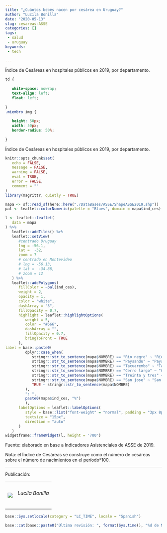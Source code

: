 ```yaml
---
title: "¿Cuántos bebés nacen por cesárea en Uruguay?"
author: "Lucila Bonilla"
date: "2020-05-13"
slug: cesareas-ASSE
categories: []
tags: 
 - salud
 - uruguay
keywords:
 - tech
 
---
```


Índice de Cesáreas en hospitales públicos en 2019, por departamento.

<!--more-->


<link rel="icon" href="http://www.unaimagen.uy/una_imagen.svg"/>

```css
td {
   
   white-space: nowrap;
   text-align: left;
   float: left;
   
}
.miembro img {
   
   height: 50px;
   width: 50px;
   border-radius: 50%;
   
}
```

Índice de Cesáreas en hospitales públicos en 2019, por departamento.

```r
knitr::opts_chunk$set(
   echo = FALSE,
   message = FALSE,
   warning = FALSE,
   eval = TRUE,
   error = FALSE,
   comment = ""
)
library(magrittr, quietly = TRUE)
```

```r
mapa <- sf::read_sf(here::here("./DataBases/ASSE/ShapeASSE2019.shp"))
pal <- leaflet::colorNumeric(palette = "Blues", domain = mapa$ind_ces)
```

```r
l <- leaflet::leaflet(
   data = mapa
) %>%
   leaflet::addTiles() %>%
   leaflet::setView(
      #centrado Uruguay
      lng = -56.1,
      lat =  -32,
      zoom = 7
      # centrado en Montevideo
      # lng = -56.13,
      # lat =  -34.88,
      # zoom = 12
   ) %>% 
   leaflet::addPolygons(
      fillColor = ~pal(ind_ces),
      weight = 2,
      opacity = 1,
      color = "white",
      dashArray = "3",
      fillOpacity = 0.7,
      highlight = leaflet::highlightOptions(
         weight = 5,
         color = "#666",
         dashArray = "",
         fillOpacity = 0.7,
         bringToFront = TRUE
      ),
label = base::paste0(
         dplyr::case_when(
            stringr::str_to_sentence(mapa$NOMBRE) == "Rio negro" ~ "Río Negro",
            stringr::str_to_sentence(mapa$NOMBRE) == "Paysandu" ~ "Paysandú",
            stringr::str_to_sentence(mapa$NOMBRE) == "Tacuarembo" ~ "Tacuarembó",
            stringr::str_to_sentence(mapa$NOMBRE) == "Cerro largo" ~ "Cerro Largo",
            stringr::str_to_sentence(mapa$NOMBRE) == "Treinta y tres" ~ "Treinta y Tres",
            stringr::str_to_sentence(mapa$NOMBRE) == "San jose" ~ "San José",
            TRUE ~ stringr::str_to_sentence(mapa$NOMBRE)
         ),
         ": ",
         paste0(mapa$ind_ces, "%")
         ),
      labelOptions = leaflet::labelOptions(
         style = base::list("font-weight" = "normal", padding = "3px 8px"),
         textsize = "15px",
         direction = "auto"
      )
   )
widgetframe::frameWidget(l, height = '700')
```

Fuente: elaborado en base a Indicadores Asistenciales de ASSE de 2019.

Nota: el Índice de Cesáreas se construye como el número de cesáreas sobre el número de nacimientos en el período*100. 

***

Publicación: 

<table>
   <tr>
      <td class="miembro"><img src="/img/LucilaBonilla.jpg"/></td>
      <td class="miembro"><h6>Lucila Bonilla</h6></td>
   </tr>
<table>




```r
base::Sys.setlocale(category = "LC_TIME", locale = "Spanish")
```

```r
base::cat(base::paste0("Última revisión: ", format(Sys.time(), "%d de Mayo de %Y")))
```
